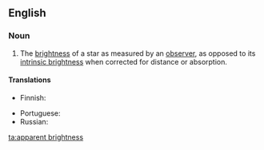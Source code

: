 ==English==

===Noun===
{{en-noun|head=[[apparent]] [[brightness]]|apparent brightnesses}}

# {{context|astronomy|lang=en}} The [[brightness]] of a star as measured by an [[observer]], as opposed to its [[intrinsic brightness]] when corrected for distance or absorption.

====Translations====
{{trans-top|brightness of star}}
* Finnish: {{t|fi|näennäinen kirkkaus}}
{{trans-mid}}
* Portuguese: {{t|pt|brilho aparente|m}}
* Russian: {{t|ru|ви́димый блеск|m}}
{{trans-bottom}}

[[ta:apparent brightness]]